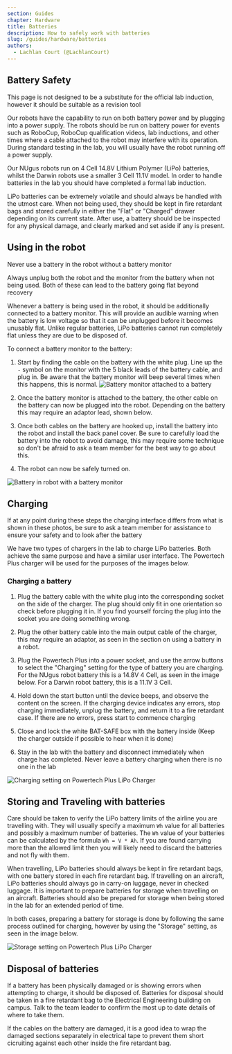```yaml
---
section: Guides
chapter: Hardware
title: Batteries
description: How to safely work with batteries
slug: /guides/hardware/batteries
authors:
  - Lachlan Court (@LachlanCourt)
---
```


## Battery Safety

<Alert>This page is not designed to be a substitute for the official lab induction, however it should be suitable as a revision tool</Alert>

Our robots have the capability to run on both battery power and by plugging into a power supply. The robots should be run on battery power for events such as
RoboCup, RoboCup qualification videos, lab inductions, and other times where a cable attached to the robot may interfere with its operation. During standard testing in
the lab, you will usually have the robot running off a power supply.

Our NUgus robots run on 4 Cell 14.8V Lithium Polymer (LiPo) batteries, whilst the Darwin robots use a smaller 3 Cell 11.1V model. In order to handle batteries in the
lab you should have completed a formal lab induction.

LiPo batteries can be extremely volatile and should always be handled with the utmost care. When not being used, they should be kept in fire retardant bags and stored
carefully in either the "Flat" or "Charged" drawer depending on its current state.
After use, a battery should be be inspected for any physical damage, and clearly marked and set aside if any is present.

## Using in the robot

<Alert type="warning">Never use a battery in the robot without a battery monitor</Alert>

<Alert type="warning">Always unplug both the robot and the monitor from the battery when not being used. Both of these can lead to the battery going flat beyond
recovery</Alert>

Whenever a battery is being used in the robot, it should be additionally connected to a battery monitor. This will provide an audible warning when the battery is low
voltage so that it can be unplugged before it becomes unusably flat. Unlike regular batteries, LiPo batteries cannot run completely flat unless they are due to be
disposed of.

To connect a battery monitor to the battery:

1. Start by finding the cable on the battery with the white plug. Line up the `-` symbol on the monitor with the 5 black leads of the battery cable, and plug in. Be
   aware that the battery monitor will beep several times when this happens, this is normal. ![Battery monitor attached to a battery](./images/batteries/battery_monitor.jpg)

2. Once the battery monitor is attached to the battery, the other cable on the battery can now be plugged into the robot. Depending on the battery this may require an
   adaptor lead, shown below.

3. Once both cables on the battery are hooked up, install the battery into the robot and install the back panel cover. Be sure to carefully load the battery into the robot to avoid damage, this may
   require some technique so don't be afraid to ask a team member for the best way to go about this.

4. The robot can now be safely turned on.

![Battery in robot with a battery monitor](./images/batteries/battery_in_robot.jpg)

## Charging

<Alert type="warning">If at any point during these steps the charging interface differs from what is shown in these photos, be sure to ask a team member for assistance to ensure your safety and to look after the battery</Alert>

We have two types of chargers in the lab to charge LiPo batteries. Both achieve the same purpose and have a similar user interface. The Powertech Plus charger will be
used for the purposes of the images below.

### Charging a battery

1. Plug the battery cable with the white plug into the corresponding socket on the side of the charger. The plug should only fit in one orientation so check before
   plugging it in. If you find yourself forcing the plug into the socket you are doing something wrong.

2. Plug the other battery cable into the main output cable of the charger, this may require an adaptor, as seen in the section on using a battery in a robot.

3. Plug the Powertech Plus into a power socket, and use the arrow buttons to select the "Charging" setting for the type of battery you are charging. For the NUgus robot
   battery this is a 14.8V 4 Cell, as seen in the image below. For a Darwin robot battery, this is a 11.1V 3 Cell.

4. Hold down the start button until the device beeps, and observe the content on the screen. If the charging device indicates any errors, stop charging immediately,
   unplug the battery, and return it to a fire retardant case. If there are no errors, press start to commence charging

5. Close and lock the white BAT-SAFE box with the battery inside (Keep the charger outside if possible to hear when it is done)

6. Stay in the lab with the battery and disconnect immediately when charge has completed. Never leave a battery charging when there is no one in the lab

![Charging setting on Powertech Plus LiPo Charger](./images/batteries/charge.jpg)

## Storing and Traveling with batteries

<Alert>

Care should be taken to verify the LiPo battery limits of the airline you are travelling with. They will usually specify a maximum `Wh` value for all batteries and
possibly a maximum number of batteries. The `Wh` value of your batteries can be calculated by the formula `Wh = V * Ah`. If you are found carrying more than the
allowed limit then you will likely need to discard the batteries and not fly with them.
</Alert>

When travelling, LiPo batteries should always be kept in fire retardant bags, with one battery stored in each fire retardant bag. If travelling on an aircraft,
LiPo batteries should always go in carry-on luggage, never in checked luggage. It is important to prepare batteries for storage when travelling on an aircraft.
Batteries should also be prepared for storage when being stored in the lab for an extended period of time.

In both cases, preparing a battery for storage is done by following the same process outlined for charging, however by using the "Storage" setting, as seen in the
image below.

![Storage setting on Powertech Plus LiPo Charger](./images/batteries/storage.jpg)

## Disposal of batteries

If a battery has been physically damaged or is showing errors when attempting to charge, it should be disposed of. Batteries for disposal should be taken in a fire
retardant bag to the Electrical Engineering building on campus. Talk to the team leader to confirm the most up to date details of where to take them.

If the cables on the battery are damaged, it is a good idea to wrap the damaged sections separately in electrical tape to prevent them short cicruiting against each
other inside the fire retardant bag.
